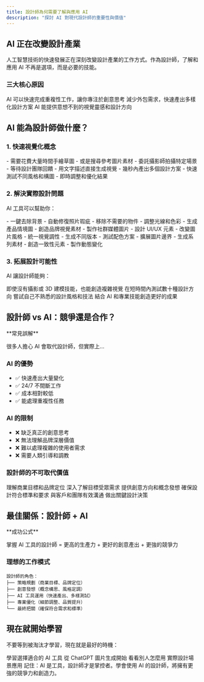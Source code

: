 ```yaml
---
title: 設計師為何需要了解與應用 AI
description: "探討 AI 對現代設計師的重要性與價值"
---
```


## AI 正在改變設計產業

人工智慧技術的快速發展正在深刻改變設計產業的工作方式。作為設計師，了解和應用 AI 不再是選項，而是必要的技能。

### 三大核心原因

<CardGroup cols={3}>
  <Card title="提升效率" icon="gauge-high" color="#16A34A">
    AI 可以快速完成重複性工作，讓你專注於創意思考
  </Card>
  <Card title="降低成本" icon="coins" color="#2563EB">
    減少外包需求，快速產出多樣化設計方案
  </Card>
  <Card title="激發創意" icon="lightbulb" color="#DC2626">
    AI 能提供意想不到的視覺靈感和設計方向
  </Card>
</CardGroup>

## AI 能為設計師做什麼？

### 1. 快速視覺化概念

<Tabs>
  <Tab title="以前">
    - 需要花費大量時間手繪草圖
    - 或是搜尋參考圖片素材
    - 委託攝影師拍攝特定場景
    - 等待設計團隊回饋
  </Tab>
  <Tab title="現在">
    - 用文字描述直接生成視覺
    - 幾秒內產出多個設計方案
    - 快速測試不同風格和構圖
    - 即時調整和優化結果
  </Tab>
</Tabs>

### 2. 解決實際設計問題

AI 工具可以幫助你：

<AccordionGroup>
  <Accordion title="去背與修圖" icon="scissors">
    - 一鍵去除背景
    - 自動修復照片瑕疵
    - 移除不需要的物件
    - 調整光線和色彩
  </Accordion>
  
  <Accordion title="內容生成" icon="wand-magic-sparkles">
    - 生成產品情境圖
    - 創造品牌視覺素材
    - 製作社群媒體圖片
    - 設計 UI/UX 元素
  </Accordion>
  
  <Accordion title="風格轉換" icon="palette">
    - 改變圖片風格
    - 統一視覺調性
    - 生成不同版本
    - 測試配色方案
  </Accordion>
  
  <Accordion title="素材擴充" icon="expand">
    - 擴展圖片邊界
    - 生成系列素材
    - 創造一致性元素
    - 製作動態變化
  </Accordion>
</AccordionGroup>

### 3. 拓展設計可能性

AI 讓設計師能夠：

<Steps>
  <Step title="突破技術限制">
    即使沒有攝影或 3D 建模技能，也能創造複雜視覺
  </Step>
  <Step title="快速迭代">
    在短時間內測試數十種設計方向
  </Step>
  <Step title="探索新風格">
    嘗試自己不熟悉的設計風格和技法
  </Step>
  <Step title="提升產出品質">
    結合 AI 和專業技能創造更好的成果
  </Step>
</Steps>

## 設計師 vs AI：競爭還是合作？

<Warning>
**常見誤解**

很多人擔心 AI 會取代設計師，但實際上...
</Warning>

### AI 的優勢

- ✅ 快速產出大量變化
- ✅ 24/7 不間斷工作
- ✅ 成本相對較低
- ✅ 能處理重複性任務

### AI 的限制

- ❌ 缺乏真正的創意思考
- ❌ 無法理解品牌深層價值
- ❌ 難以處理複雜的使用者需求
- ❌ 需要人類引導和調教

### 設計師的不可取代價值

<CardGroup cols={2}>
  <Card title="策略思維" icon="chess">
    理解商業目標和品牌定位
  </Card>
  <Card title="使用者洞察" icon="users">
    深入了解目標受眾需求
  </Card>
  <Card title="創意指導" icon="compass">
    提供創意方向和概念發想
  </Card>
  <Card title="品質把關" icon="shield-check">
    確保設計符合標準和要求
  </Card>
  <Card title="溝通協調" icon="comments">
    與客戶和團隊有效溝通
  </Card>
  <Card title="專業判斷" icon="scale-balanced">
    做出關鍵設計決策
  </Card>
</CardGroup>

## 最佳關係：設計師 + AI

<Tip>
**成功公式**

掌握 AI 工具的設計師 = 更高的生產力 + 更好的創意產出 + 更強的競爭力
</Tip>

### 理想的工作模式

```
設計師的角色：
├── 策略規劃（商業目標、品牌定位）
├── 創意發想（概念構思、風格定調）
├── AI 工具運用（快速產出、多樣測試）
├── 專業優化（細節調整、品質提升）
└── 最終把關（確保符合需求和標準）
```

## 現在就開始學習

不要等到被淘汰才學習，現在就是最好的時機：

<CardGroup cols={2}>
  <Card
    title="了解如何挑選工具"
    icon="filter"
    href="/tool-selection"
  >
    學習選擇適合的 AI 工具
  </Card>
  <Card
    title="開始第一個工具"
    icon="play"
    href="/ai-tools/chatgpt/basics"
  >
    從 ChatGPT 圖片生成開始
  </Card>
  <Card
    title="探索應用案例"
    icon="lightbulb"
    href="/applications/cases/overview"
  >
    看看別人怎麼用
  </Card>
  <Card
    title="AI 平面設計應用"
    icon="pen-ruler"
    href="/graphic-design"
  >
    實際設計場景應用
  </Card>
</CardGroup>

<Note>
記住：AI 是工具，設計師才是掌控者。學會使用 AI 的設計師，將擁有更強的競爭力和創造力。
</Note>
